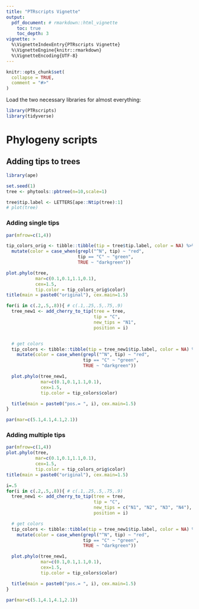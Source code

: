 ```yaml
---
title: "PTRscripts Vignette"
output: 
  pdf_document: # rmarkdown::html_vignette
    toc: true
    toc_depth: 3
vignette: >
  %\VignetteIndexEntry{PTRscripts Vignette}
  %\VignetteEngine{knitr::rmarkdown}
  %\VignetteEncoding{UTF-8}
---
```


```r
knitr::opts_chunk$set(
  collapse = TRUE,
  comment = "#>"
)
```

Load the two necessary libraries for almost everything:

```r
library(PTRscripts)
library(tidyverse)
```

# Phylogeny scripts

## Adding tips to trees

```r
library(ape)

set.seed(1)
tree <- phytools::pbtree(n=10,scale=1)

tree$tip.label <- LETTERS[ape::Ntip(tree):1]
# plot(tree)

```

### Adding single tips
```r
par(mfrow=c(1,4))

tip_colors_orig <- tibble::tibble(tip = tree$tip.label, color = NA) %>%
  mutate(color = case_when(grepl("^N", tip) ~ "red",
                           tip == "C" ~ "green",
                           TRUE ~ "darkgreen"))

plot.phylo(tree,
           mar=c(0.1,0.1,1.1,0.1),
           cex=1.5,
           tip.color = tip_colors_orig$color)
title(main = paste0("original"), cex.main=1.5)

for(i in c(.2,.5,.8)){ # c(.1,.25,.5,.75,.9)
  tree_new1 <- add_cherry_to_tip(tree = tree,
                                 tip = "C",
                                 new_tips = "N1",
                                 position = i)


  # get colors
  tip_colors <- tibble::tibble(tip = tree_new1$tip.label, color = NA) %>%
    mutate(color = case_when(grepl("^N", tip) ~ "red",
                             tip == "C" ~ "green",
                             TRUE ~ "darkgreen"))

  plot.phylo(tree_new1,
             mar=c(0.1,0.1,1.1,0.1),
             cex=1.5,
             tip.color = tip_colors$color)

  title(main = paste0("pos.= ", i), cex.main=1.5)
}

par(mar=c(5.1,4.1,4.1,2.1))
```


### Adding multiple tips
```r
par(mfrow=c(1,4))
plot.phylo(tree,
           mar=c(0.1,0.1,1.1,0.1),
           cex=1.5,
           tip.color = tip_colors_orig$color)
title(main = paste0("original"), cex.main=1.5)

i=.5
for(i in c(.2,.5,.8)){ # c(.1,.25,.5,.75,.9)
  tree_new1 <- add_cherry_to_tip(tree = tree,
                                 tip = "C",
                                 new_tips = c("N1", "N2", "N3", "N4"),
                                 position = i)

  # get colors
  tip_colors <- tibble::tibble(tip = tree_new1$tip.label, color = NA) %>%
    mutate(color = case_when(grepl("^N", tip) ~ "red",
                             tip == "C" ~ "green",
                             TRUE ~ "darkgreen"))

  plot.phylo(tree_new1,
             mar=c(0.1,0.1,1.1,0.1),
             cex=1.5,
             tip.color = tip_colors$color)

  title(main = paste0("pos.= ", i), cex.main=1.5)
}

par(mar=c(5.1,4.1,4.1,2.1))
```
